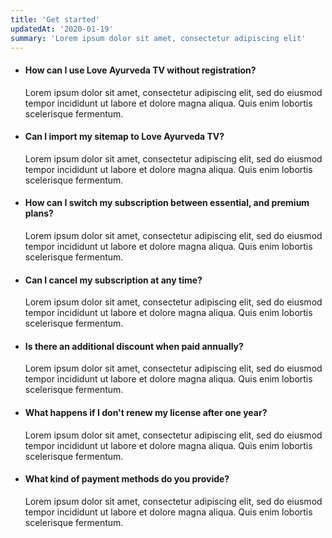 ```yaml
---
title: 'Get started'
updatedAt: '2020-01-19'
summary: 'Lorem ipsum dolor sit amet, consectetur adipiscing elit'
---
```


- #### How can I use Love Ayurveda TV without registration?

  Lorem ipsum dolor sit amet, consectetur adipiscing elit, sed do eiusmod tempor incididunt ut labore et dolore magna aliqua. Quis enim lobortis scelerisque fermentum.

- #### Can I import my sitemap to Love Ayurveda TV?

  Lorem ipsum dolor sit amet, consectetur adipiscing elit, sed do eiusmod tempor incididunt ut labore et dolore magna aliqua. Quis enim lobortis scelerisque fermentum.

- #### How can I switch my subscription between essential, and premium plans?

  Lorem ipsum dolor sit amet, consectetur adipiscing elit, sed do eiusmod tempor incididunt ut labore et dolore magna aliqua. Quis enim lobortis scelerisque fermentum.

- #### Can I cancel my subscription at any time?

  Lorem ipsum dolor sit amet, consectetur adipiscing elit, sed do eiusmod tempor incididunt ut labore et dolore magna aliqua. Quis enim lobortis scelerisque fermentum.

- #### Is there an additional discount when paid annually?

  Lorem ipsum dolor sit amet, consectetur adipiscing elit, sed do eiusmod tempor incididunt ut labore et dolore magna aliqua. Quis enim lobortis scelerisque fermentum.

- #### What happens if I don't renew my license after one year?

  Lorem ipsum dolor sit amet, consectetur adipiscing elit, sed do eiusmod tempor incididunt ut labore et dolore magna aliqua. Quis enim lobortis scelerisque fermentum.

- #### What kind of payment methods do you provide?

  Lorem ipsum dolor sit amet, consectetur adipiscing elit, sed do eiusmod tempor incididunt ut labore et dolore magna aliqua. Quis enim lobortis scelerisque fermentum.
